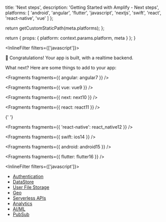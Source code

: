 
  title: 'Next steps',
  description: 'Getting Started with Amplify - Next steps',
  platforms: [
    'android',
    'angular',
    'flutter',
    'javascript',
    'nextjs',
    'swift',
    'react',
    'react-native',
    'vue'
  ]
};

  return getCustomStaticPath(meta.platforms);
};

  return {
    props: {
      platform: context.params.platform,
      meta
    }
  };
}


<InlineFilter filters={['javascript']}>

🎉 Congratulations! Your app is built, with a realtime backend.

What next? Here are some things to add to your app:

</InlineFilter>


<Fragments fragments={{ angular: angular7 }} />


<Fragments fragments={{ vue: vue9 }} />


<Fragments fragments={{ next: next10 }} />


<Fragments fragments={{ react: react11 }} />


{' '}

<Fragments fragments={{ 'react-native': react_native12 }} />


<Fragments fragments={{ swift: ios14 }} />


<Fragments fragments={{ android: android15 }} />


<Fragments fragments={{ flutter: flutter16 }} />

<InlineFilter filters={['javascript']}>

- [Authentication](/lib/auth/getting-started)
- [DataStore](/lib/datastore/getting-started)
- [User File Storage](/lib/storage/getting-started)
- [Geo](/lib/geo/getting-started)
- [Serverless APIs](/lib/graphqlapi/getting-started)
- [Analytics](/lib/analytics/getting-started)
- [AI/ML](/lib/predictions/getting-started)
- [PubSub](/lib/pubsub/getting-started)

</InlineFilter>
